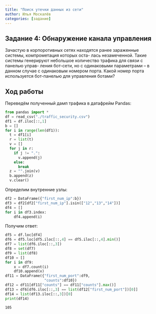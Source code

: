 ```yaml
---
title: "Поиск утечки данных из сети"
author: Илья Москалёв
categories: [задание]
---
```


## Задание 4: Обнаружение канала управления

Зачастую в корпоротивных сетях находятся ранее зараженные системы,
компрометация которых оста- лась незамеченной. Такие системы генерируют
небольшое количество трафика для связи с панелью управ- ления бот-сети,
но с одинаковыми параметрами – в данном случае с одинаковым номером
порта. Какой номер порта используется бот-панелью для управления ботами?

## Ход работы

Переведём полученный дамп трафика в датафрейм Pandas:

``` python
from pandas import *
df = read_csv("./traffic_security.csv")
df1 = df.iloc[::,1]
b = []
for i in range(len(df1)):
  t = df1[i]
  r = list(t)
  v = []
  for j in r:
    if j != ".":
      v.append(j)
    else:
      break
  z = "".join(v)
  b.append(z)
  v.clear()
```

Определим внутренние узлы:

``` python
df2 = DataFrame({"first_num_ip":b})
df3 = df2[df2["first_num_ip"].isin(["12","13","14"])]
df4 = []
for i in df3.index:
    df4.append(i)
```

Получим ответ:

``` python
df5 = df.loc[df4]
df6 = df5.loc[df5.iloc[::,4] == df5.iloc[::,4].min()]
df7 = list(df6.iloc[::,3])
df8 = set(df7)
df9 = list(df8)
df10 = []
for i in df9:
    x = df7.count(i)
    df10.append(x)
df11 = DataFrame({"first_num_port":df9,
                  "counts":df10})
df12 = df11[df11["counts"] == df11["counts"].max()]
df13 = df6[df6.iloc[::,3] == list(df12["first_num_port"])[0]]
df14 = list(df13.iloc[::,3])[0]
print(df14)
```

    105